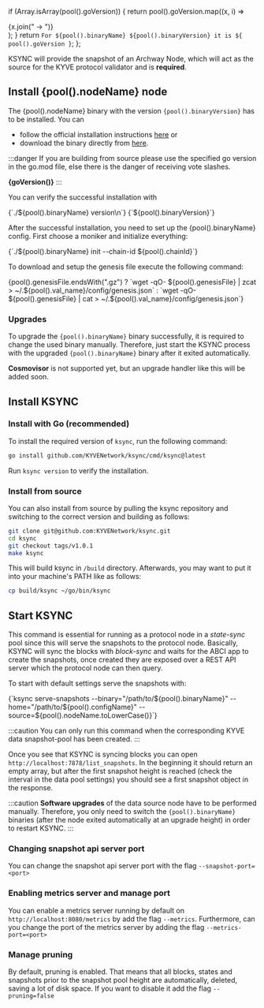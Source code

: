   if (Array.isArray(pool().goVersion)) {
    return pool().goVersion.map((x, i) => <div key={i}>{x.join(" -> ")}</div>);
  }
  return `For ${pool().binaryName} ${pool().binaryVersion} it is ${
    pool().goVersion
  }`;
};

KSYNC will provide the snapshot of an Archway Node, which will act as the source for the KYVE protocol validator and is **required**.

## Install {pool().nodeName} node

The {pool().nodeName} binary with the version <code>{pool().binaryVersion}</code> has to be installed. You can

- follow the official installation instructions <a href={pool().installInstructions}>here</a> or
- download the binary directly from <a href={pool().binaryDownload}>here</a>.

:::danger
If you are building from source please use the specified go version in the go.mod file, else there is the danger of receiving vote slashes.

**{goVersion()}**
:::

You can verify the successful installation with

<CodeBlock>
{`./${pool().binaryName} version\n`}
{`${pool().binaryVersion}`}
</CodeBlock>

After the successful installation, you need to set up the {pool().binaryName} config. First choose a moniker and initialize everything:

<CodeBlock language="bash">
{`./${pool().binaryName} init <your-moniker> --chain-id ${pool().chainId}`}
</CodeBlock>

To download and setup the genesis file execute the following command:

<CodeBlock language="bash">
{pool().genesisFile.endsWith(".gz") ? `wget -qO- ${pool().genesisFile} | zcat > ~/.${pool().val_name}/config/genesis.json` : `wget -qO- ${pool().genesisFile} | cat > ~/.${pool().val_name}/config/genesis.json`}
</CodeBlock>

### Upgrades

To upgrade the <code>{pool().binaryName}</code> binary successfully, it is required to change the used binary manually.
Therefore, just start the KSYNC process with the upgraded <code>{pool().binaryName}</code> binary after it exited automatically.

**Cosmovisor** is not supported yet, but an upgrade handler like this will be added soon.

## Install KSYNC

### Install with Go (recommended)

To install the required version of `ksync`, run the following command:

```bash
go install github.com/KYVENetwork/ksync/cmd/ksync@latest
```

Run `ksync version` to verify the installation.

### Install from source

You can also install from source by pulling the ksync repository and switching to the correct version and building
as follows:

```bash
git clone git@github.com:KYVENetwork/ksync.git
cd ksync
git checkout tags/v1.0.1
make ksync
```

This will build ksync in `/build` directory. Afterwards, you may want to put it into your machine's PATH like
as follows:

```bash
cp build/ksync ~/go/bin/ksync
```

## Start KSYNC

This command is essential for running as a protocol node in a _state-sync_ pool since this will serve the snapshots to the
protocol node. Basically, KSYNC will sync the blocks with _block-sync_ and waits for the ABCI app to create the snapshots,
once created they are exposed over a REST API server which the protocol node can then query.

To start with default settings serve the snapshots with:

<CodeBlock language="bash">
{`ksync serve-snapshots --binary="/path/to/${pool().binaryName}" --home="/path/to/${pool().configName}" --source=${pool().nodeName.toLowerCase()}`}
</CodeBlock>

:::caution
You can only run this command when the corresponding KYVE data snapshot-pool has been created.
:::

Once you see that KSYNC is syncing blocks you can open `http://localhost:7878/list_snapshots`. In the beginning it should
return an empty array, but after the first snapshot height is reached (check the interval in the data pool settings) you
should see a first snapshot object in the response.

:::caution
**Software upgrades** of the data source node have to be performed manually. Therefore, you only need to switch the <code>{pool().binaryName}</code> binaries (after the node exited automatically at an upgrade height) in order to restart KSYNC.
:::

### Changing snapshot api server port

You can change the snapshot api server port with the flag `--snapshot-port=<port>`

### Enabling metrics server and manage port

You can enable a metrics server running by default on `http://localhost:8080/metrics` by add the flag `--metrics`.
Furthermore, can you change the port of the metrics server by adding the flag `--metrics-port=<port>`

### Manage pruning

By default, pruning is enabled. That means that all blocks, states and snapshots prior to the snapshot pool height
are automatically, deleted, saving a lot of disk space. If you want to disable it add the flag `--pruning=false`
